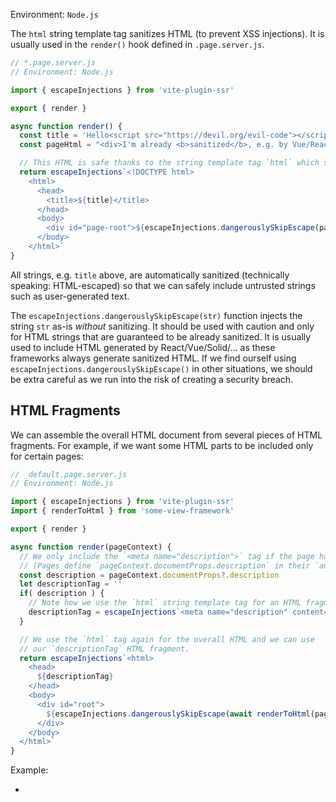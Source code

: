 
Environment: `Node.js`

The `html` string template tag sanitizes HTML (to prevent XSS injections).
It is usually used in the `render()` hook defined in `.page.server.js`.

```js
// *.page.server.js
// Environment: Node.js

import { escapeInjections } from 'vite-plugin-ssr'

export { render }

async function render() {
  const title = 'Hello<script src="https://devil.org/evil-code"></script>'
  const pageHtml = "<div>I'm already <b>sanitized</b>, e.g. by Vue/React</div>"

  // This HTML is safe thanks to the string template tag `html` which sanitizes `title`
  return escapeInjections`<!DOCTYPE html>
    <html>
      <head>
        <title>${title}</title>
      </head>
      <body>
        <div id="page-root">${escapeInjections.dangerouslySkipEscape(pageHtml)}</div>
      </body>
    </html>`
}
```

All strings, e.g. `title` above, are automatically sanitized (technically speaking: HTML-escaped)
so that we can safely include untrusted strings
such as user-generated text.

The `escapeInjections.dangerouslySkipEscape(str)` function injects the string `str` as-is *without* sanitizing.
It should be used with caution and
only for HTML strings that are guaranteed to be already sanitized.
It is usually used to include HTML generated by React/Vue/Solid/... as these frameworks always generate sanitized HTML.
If we find ourself using `escapeInjections.dangerouslySkipEscape()` in other situations, we should be extra careful as we run into the risk of creating a security breach.

## HTML Fragments

We can assemble the overall HTML document from several pieces of HTML fragments.
For example, if we want some HTML parts to be included only for certain pages:

```js
// _default.page.server.js
// Environment: Node.js

import { escapeInjections } from 'vite-plugin-ssr'
import { renderToHtml } from 'some-view-framework'

export { render }

async function render(pageContext) {
  // We only include the `<meta name="description">` tag if the page has a description.
  // (Pages define `pageContext.documentProps.description` in their `addPageContext()` hook.)
  const description = pageContext.documentProps?.description
  let descriptionTag = ''
  if( description ) {
    // Note how we use the `html` string template tag for an HTML fragment
    descriptionTag = escapeInjections`<meta name="description" content="${description}">`
  }

  // We use the `html` tag again for the overall HTML and we can use
  // our `descriptionTag` HTML fragment.
  return escapeInjections`<html>
    <head>
      ${descriptionTag}
    </head>
    <body>
      <div id="root">
        ${escapeInjections.dangerouslySkipEscape(await renderToHtml(pageContext.Page))}
      </div>
    </body>
  </html>`
}
```

Example:
- <RepoLink path='/examples/html-fragments/' />
